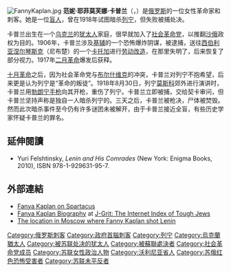 {{expand|time=2015-10-27T00:28:52+00:00}}
{{unreferenced|time=2015-10-27T00:28:52+00:00}}
[[File:FannyKaplan.jpg|thumb]]
'''范妮·耶菲莫芙娜·卡普兰'''（{{lang-ru|Фа́нни Ефи́мовна Капла́н}}，{{bd|1890年|2月10日|1918年|9月3日|}}）是[[俄罗斯|俄罗斯]]的一位女性革命家和刺客。她是一位[[盲人|盲人]]，曾在1918年试图暗杀[[列宁|列宁]]，但失败被捕处决。

卡普兰出生在一个[[乌克兰|乌克兰]]的[[犹太人|犹太人]]家庭，很早就加入了[[社会革命党|社会革命党]]，以推翻[[沙俄|沙俄]]政权为目的。1906年，卡普兰涉及[[基辅|基辅]]的一个恐怖爆炸阴谋，被逮捕，送往[[西伯利亚|西伯利亚]][[涅尔琴斯克|涅尔琴斯克]]（尼布楚）的一个[[卡托加|卡托加]]进行[[劳动改造|劳动改造]]，在那里失明了，后来恢复了部分视力。1917年[[二月革命|二月革命]]爆发后获释。

[[十月革命|十月革命]]之后，因为社会革命党与[[布尔什维克|布尔什维克]]的冲突，卡普兰对列宁不抱希望，后来更是认为列宁是“革命的叛徒”。1918年8月30日，列宁[[莫斯科|莫斯科]]郊外{{link-ru|米赫尔松工厂|Московский электромеханический завод имени Владимира Ильича}}进行演讲时，卡普兰用[[勃朗宁手枪|勃朗宁手枪]]向其开枪，重伤了列宁。卡普兰立即被捕，交给契卡审问，但卡普兰坚持声称是独自一人暗杀列宁的。三天之后，卡普兰被枪决，尸体被焚毁。然而此次暗杀事件至今仍有许多谜团未被解开，由于卡普兰接近全盲，有些历史学家怀疑卡普兰的罪名。

==延伸閱讀==
*Yuri Felshtinsky, ''Lenin and His Comrades'' (New York: Enigma Books, 2010), ISBN 978-1-929631-95-7.

==外部連結==
* [http://www.spartacus-educational.com/RUSkaplan.htm Fanya Kaplan on Spartacus]
* [https://web.archive.org/web/20080620115257/http://www.j-grit.com/radicals-fanya-kaplan.html Fanya Kaplan Biography] at [http://www.j-grit.com J-Grit: The Internet Index of Tough Jews]
* [http://wikimapia.org/#lat=55.7205149&lon=37.6281309&z=18&l=0&m=a&v=2&show=/1634935 The location in Moscow where Fanny Kaplan shot Lenin] {{WebCite|url=https://www.webcitation.org/61CZ2O6Sc?url=http://wikimapia.org/#lat=55.7205149&lon=37.6281309&z=18&l=0&m=a&v=2&show=/1634935 |date=20110825123910 |dateformat=iso }}

{{Authority control}}
[[Category:俄罗斯刺客|Category:俄罗斯刺客]]
[[Category:政府首腦刺客|Category:政府首腦刺客]]
[[Category:列宁|Category:列宁]]
[[Category:烏克蘭猶太人|Category:烏克蘭猶太人]]
[[Category:被苏联处决的犹太人|Category:被苏联处决的犹太人]]
[[Category:被蘇聯處決者|Category:被蘇聯處決者]]
[[Category:社会革命党成员|Category:社会革命党成员]]
[[Category:苏联女性政治人物|Category:苏联女性政治人物]]
[[Category:沃利尼亚省人|Category:沃利尼亚省人]]
[[Category:苏俄红色恐怖受害者|Category:苏俄红色恐怖受害者]]
[[Category:苏联未平反者|Category:苏联未平反者]]